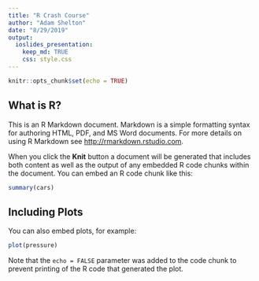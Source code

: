 ```yaml
---
title: "R Crash Course"
author: "Adam Shelton"
date: "8/29/2019"
output: 
  ioslides_presentation:
    keep_md: TRUE
    css: style.css
---
```


```r
knitr::opts_chunk$set(echo = TRUE)
```

## What is R?

This is an R Markdown document. Markdown is a simple formatting syntax for authoring HTML, PDF, and MS Word documents. For more details on using R Markdown see <http://rmarkdown.rstudio.com>.

When you click the **Knit** button a document will be generated that includes both content as well as the output of any embedded R code chunks within the document. You can embed an R code chunk like this:

```r
summary(cars)
```

## Including Plots

You can also embed plots, for example:

```r
plot(pressure)
```

Note that the `echo = FALSE` parameter was added to the code chunk to prevent printing of the R code that generated the plot.
